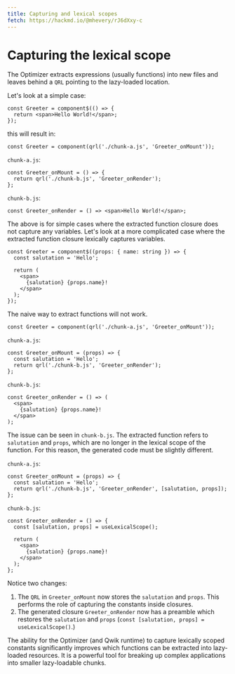 ```yaml
---
title: Capturing and lexical scopes
fetch: https://hackmd.io/@mhevery/rJ6dXxy-c
---
```


# Capturing the lexical scope

The Optimizer extracts expressions (usually functions) into new files and leaves behind a `QRL` pointing to the lazy-loaded location.

Let's look at a simple case:

```tsx
const Greeter = component$(() => {
  return <span>Hello World!</span>;
});
```

this will result in:

```tsx
const Greeter = component(qrl('./chunk-a.js', 'Greeter_onMount'));
```

`chunk-a.js`:

```tsx
const Greeter_onMount = () => {
  return qrl('./chunk-b.js', 'Greeter_onRender');
};
```

`chunk-b.js`:

```tsx
const Greeter_onRender = () => <span>Hello World!</span>;
```

The above is for simple cases where the extracted function closure does not capture any variables. Let's look at a more complicated case where the extracted function closure lexically captures variables.

```tsx
const Greeter = component$((props: { name: string }) => {
  const salutation = 'Hello';

  return (
    <span>
      {salutation} {props.name}!
    </span>
  );
});
```

The naive way to extract functions will not work.

```tsx
const Greeter = component(qrl('./chunk-a.js', 'Greeter_onMount'));
```

`chunk-a.js`:

```tsx
const Greeter_onMount = (props) => {
  const salutation = 'Hello';
  return qrl('./chunk-b.js', 'Greeter_onRender');
};
```

`chunk-b.js`:

```tsx
const Greeter_onRender = () => (
  <span>
    {salutation} {props.name}!
  </span>
);
```

The issue can be seen in `chunk-b.js`. The extracted function refers to `salutation` and `props`, which are no longer in the lexical scope of the function. For this reason, the generated code must be slightly different.

`chunk-a.js`:

```tsx
const Greeter_onMount = (props) => {
  const salutation = 'Hello';
  return qrl('./chunk-b.js', 'Greeter_onRender', [salutation, props]);
};
```

`chunk-b.js`:

```tsx
const Greeter_onRender = () => {
  const [salutation, props] = useLexicalScope();

  return (
    <span>
      {salutation} {props.name}!
    </span>
  );
};
```

Notice two changes:

1. The `QRL` in `Greeter_onMount` now stores the `salutation` and `props`. This performs the role of capturing the constants inside closures.
2. The generated closure `Greeter_onRender` now has a preamble which restores the `salutation` and `props` (`const [salutation, props] = useLexicalScope()`.)

The ability for the Optimizer (and Qwik runtime) to capture lexically scoped constants significantly improves which functions can be extracted into lazy-loaded resources. It is a powerful tool for breaking up complex applications into smaller lazy-loadable chunks.
